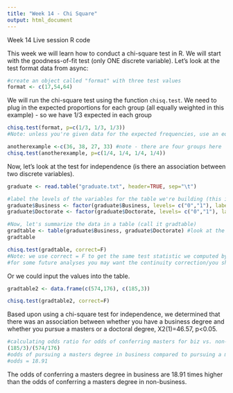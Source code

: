 ```yaml
---
title: "Week 14 - Chi Square"
output: html_document
---
```


Week 14 Live session R code

This week we will learn how to conduct a chi-square test in R. We will start with the goodness-of-fit test (only ONE discrete variable). Let's look at the test format data from async:

```r
#create an object called "format" with three test values
format <- c(17,54,64)
```

We will run the chi-square test using the function `chisq.test`. We need to plug in the expected proportions for each group (all equally weighted in this example) - so we have 1/3 expected in each group

```r
chisq.test(format, p=c(1/3, 1/3, 1/3))
#Note: unless you're given data for the expected frequencies, use an equal distribution of data
```


```r
anotherexample <-c(36, 38, 27, 33) #note - there are four groups here
chisq.test(anotherexample, p=c(1/4, 1/4, 1/4, 1/4))
```

Now, let's look at the test for independence (is there an association between two discrete variables).
```r
graduate <- read.table("graduate.txt", header=TRUE, sep="\t")

#label the levels of the variables for the table we're building (this is optional - but helpful to read your table)
graduate$Business <- factor(graduate$Business, levels= c("0","1"), labels = c("NonBiz", "Biz"))
graduate$Doctorate <- factor(graduate$Doctorate, levels= c("0","1"), labels = c("Masters", "Doctorate"))

#Now, let's summarize the data in a table (call it gradtable)
gradtable <- table(graduate$Business, graduate$Doctorate) #look at the table after you create it
gradtable

chisq.test(gradtable, correct=F)
#Note: we use correct = F to get the same test statistic we computed by hand (no continuity correction)
#for some future analyses you may want the continuity correction/you should do research to determine when this may be the case
```

Or we could input the values into the table.
```r
gradtable2 <- data.frame(c(574,176), c(185,3))

chisq.test(gradtable2, correct=F)
```

Based upon using a chi-square test for independence, we determined that there was an association between whether you have a business degree and whether you pursue a masters or a doctoral degree, X2(1)=46.57, p<0.05.


```r
#calculating odds ratio for odds of conferring masters for biz vs. non-biz majors
(185/3)/(574/176) 
#odds of pursuing a masters degree in business compared to pursuing a masters degree in non-business. 
#odds = 18.91
```

The odds of conferring a masters degree in business are 18.91 times higher than the odds of conferring a masters degree in non-business. 
